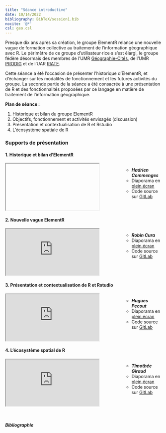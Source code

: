 ```yaml
---
title: "Séance introductive"
date: 10/14/2022
bibliography: BibTeX/session1.bib
nocite: '@*'
csl: geo.csl
---
```


Presque dix ans après sa création, le groupe ElementR relance une nouvelle vague de formation collective au traitement de l'information géographique avec R. Le périmètre de ce groupe d'utilisateur·rice·s s'est élargi, le groupe fédère désormais des membres de l'UMR [Géographie-Cités](https://geographie-cites.cnrs.fr/), de l'UMR [PRODIG](https://www.prodig.cnrs.fr/) et de l'UAR [RIATE](https://riate.cnrs.fr/).

Cette séance a été l'occasion de présenter l'historique d'ElementR, et d'échanger sur les modalités de fonctionnement et les futures activités du groupe. La seconde partie de la séance a été consacrée à une présentation de R et des fonctionnalités proposées par ce langage en matière de traitement de l'information géographique.

**Plan de séance :** 

1. Historique et bilan du groupe ElementR
2. Objectifs, fonctionnement et activités envisagés (discussion) 
3. Présentation et contextualisation de R et Rstudio
4. L'écosystème spatiale de R


### Supports de présentation

#### 1. Historique et bilan d'ElementR

::: columns
::: {.column width="70%"}
<iframe class="slide" src=""></iframe>
:::

::: {.column width="30%"}
<ul class="metaslide">
- <i class="bi bi-person-fill"> **Hadrien Commenges**</i>
- <i class="bi bi-file-earmark-slides"></i>  Diaporama en [plein écran]()  
- <i class="bi bi-github"></i> Code source sur [GitLab]()
</ul>
:::
:::

#### 2. Nouvelle vague ElementR

::: columns
::: {.column width="70%"}
<iframe class="slide" src="https://elementr.gitpages.huma-num.fr/session_1/groupe_elementr/#/title-slide"></iframe>
:::

::: {.column width="30%"}
<ul class="metaslide">
- <i class="bi bi-person-fill"> **Robin Cura**</i>
- <i class="bi bi-file-earmark-slides"></i>  Diaporama en [plein écran](https://elementr.gitpages.huma-num.fr/session_1/groupe_elementr/#/title-slide)  
- <i class="bi bi-github"></i> Code source sur [GitLab](https://gitlab.huma-num.fr/elementr/session_1/groupe_elementr)
</ul>
:::
:::

#### 3. Présentation et contextualisation de R et Rstudio

::: columns
::: {.column width="70%"}
<iframe class="slide" src="https://elementr.gitpages.huma-num.fr/session_1/Presentation_R/#/"></iframe>
:::

::: {.column width="30%"}
<ul class="metaslide">
- <i class="bi bi-person-fill"> **Hugues Pecout**</i>
- <i class="bi bi-file-earmark-slides"></i>  Diaporama en [plein écran](https://elementr.gitpages.huma-num.fr/session_1/Presentation_R/#/)  
-   <i class="bi bi-github"></i> Code source sur [GitLab](https://gitlab.huma-num.fr/elementr/session_1/Presentation_R)
</ul>
:::
:::

#### 4. L'écosystème spatial de R

::: columns
::: {.column width="70%"}
<iframe class="slide" src="https://elementr.gitpages.huma-num.fr/session_1/rspatial/#/title-slide"></iframe>
:::

::: {.column width="30%"}
<ul class="metaslide">
- <i class="bi bi-person-fill"> **Timothée Giraud**</i>
- <i class="bi bi-file-earmark-slides"></i> Diaporama en [plein écran](https://elementr.gitpages.huma-num.fr/session_1/rspatial/#/title-slide)
- <i class="bi bi-github"></i> Code source sur [GitLab](https://gitlab.huma-num.fr/elementr/session_1/rspatial)
</ul>
:::
:::

</br>

##### Bibliographie
::: {#refs}
:::
